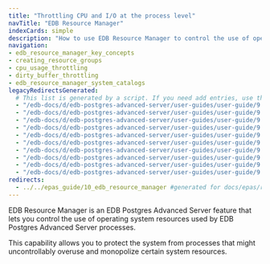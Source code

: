 ```yaml
---
title: "Throttling CPU and I/O at the process level"
navTitle: "EDB Resource Manager"
indexCards: simple
description: "How to use EDB Resource Manager to control the use of operating system resources used by EDB Postgres Advanced Server processes"
navigation:
- edb_resource_manager_key_concepts
- creating_resource_groups
- cpu_usage_throttling
- dirty_buffer_throttling
- edb_resource_manager_system_catalogs
legacyRedirectsGenerated:
  # This list is generated by a script. If you need add entries, use the `legacyRedirects` key.
  - "/edb-docs/d/edb-postgres-advanced-server/user-guides/user-guide/9.6/EDB_Postgres_Advanced_Server_Guide.1.37.html"
  - "/edb-docs/d/edb-postgres-advanced-server/user-guides/user-guide/9.6/EDB_Postgres_Advanced_Server_Guide.1.35.html"
  - "/edb-docs/d/edb-postgres-advanced-server/user-guides/user-guide/9.6/EDB_Postgres_Advanced_Server_Guide.1.34.html"
  - "/edb-docs/d/edb-postgres-advanced-server/user-guides/user-guide/9.6/EDB_Postgres_Advanced_Server_Guide.1.33.html"
  - "/edb-docs/d/edb-postgres-advanced-server/user-guides/user-guide/9.6/EDB_Postgres_Advanced_Server_Guide.1.36.html"
  - "/edb-docs/d/edb-postgres-advanced-server/user-guides/user-guide/9.5/EDB_Postgres_Enterprise_Guide.1.083.html"
  - "/edb-docs/d/edb-postgres-advanced-server/user-guides/user-guide/9.5/EDB_Postgres_Enterprise_Guide.1.082.html"
  - "/edb-docs/d/edb-postgres-advanced-server/user-guides/user-guide/9.5/EDB_Postgres_Enterprise_Guide.1.079.html"
  - "/edb-docs/d/edb-postgres-advanced-server/user-guides/user-guide/9.5/EDB_Postgres_Enterprise_Guide.1.081.html"
  - "/edb-docs/d/edb-postgres-advanced-server/user-guides/user-guide/9.5/EDB_Postgres_Enterprise_Guide.1.080.html"
redirects:
  - ../../epas_guide/10_edb_resource_manager #generated for docs/epas/reorg-role-use-case-mode
---
```


<div id="edb_resource_manager" class="registered_link"></div>

EDB Resource Manager is an EDB Postgres Advanced Server feature that lets you control the use of operating system resources used by EDB Postgres Advanced Server processes.

This capability allows you to protect the system from processes that might uncontrollably overuse and monopolize certain system resources. 


